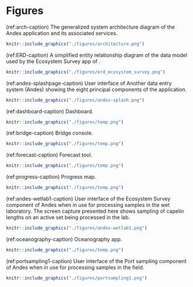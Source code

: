 # Figures

(ref:arch-caption) The generalized system architecture diagram of the Andes application and its associated services.

```r
knitr::include_graphics("./figures/architecture.png")
```
\clearpage


(ref:ERD-caption) A simplified entity relationship diagram of the data model used by the Ecosystem Survey app of \gls{andes}.

```r
knitr::include_graphics("./figures/erd_ecosystem_survey.png")
```
\clearpage

(ref:andes-splashpage-caption) User interface of Another data entry system (Andes) showing the eight principal components of the application.

```r
knitr::include_graphics("./figures/andes-splash.png")
```
\clearpage



(ref:dashboard-caption) Dashboard.

```r
knitr::include_graphics("./figures/temp.png")
```
\clearpage

(ref:bridge-caption) Bridge console.

```r
knitr::include_graphics("./figures/temp.png")
```
\clearpage

(ref:forecast-caption) Forecast tool.

```r
knitr::include_graphics("./figures/temp.png")
```
\clearpage

(ref:progress-caption) Progress map.

```r
knitr::include_graphics("./figures/temp.png")
```
\clearpage



(ref:andes-wetlab1-caption) User interface of the Ecosystem Survey component of Andes when in use for processing samples in the wet laboratory. The screen capture presented here shows sampling of capelin lengths on an active set being processed in the lab.

```r
knitr::include_graphics("./figures/andes-wetlab1.png")
```
\clearpage

(ref:oceanography-caption) Oceanography app.

```r
knitr::include_graphics("./figures/temp.png")
```
\clearpage


(ref:portsampling1-caption) User interface of the Port sampling component of Andes when in use for processing samples in the field.

```r
knitr::include_graphics("./figures/portsampling1.png")
```
\clearpage

